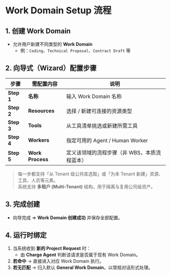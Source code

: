 # Work Domain Setup 流程

## 1. 创建 Work Domain
- 允许用户新建不同类型的 **Work Domain**  
  - 例：`Coding`、`Technical Proposal`、`Contract Draft` 等  

## 2. 向导式（Wizard）配置步骤
| 步骤 | 需配置内容 | 说明 |
|------|------------|------|
| **Step 1** | **名称** | 输入 Work Domain 名称 |
| **Step 2** | **Resources** | 选择 / 新建可连接的资源类型 |
| **Step 3** | **Tools** | 从工具清单挑选或新建所需工具 |
| **Step 4** | **Workers** | 指定可用的 Agent / Human Worker |
| **Step 5** | **Work Process** | 定义该领域的流程步骤（非 WBS，本质流程蓝本） |

> 每一步都支持「从 Tenant 级公共库选取」或「为本 Tenant 新建」资源、工具、人员等元素。  
> 系统支持 **多租户 (Multi-Tenant)** 结构，用于隔离与复用公司级资产。

## 3. 完成创建
- 向导完成 ⇒ **Work Domain 创建成功** 并保存全部配置。  

## 4. 运行时绑定
1. 当系统收到 **新的 Project Request** 时：  
   - 由 **Charge Agent** 判断该请求是否属于现有 Work Domain。  
2. **若命中** → 直接进入对应 Work Domain 执行。  
3. **若无匹配** → 归入默认 **General Work Domain**，以常规对话形式处理。  
